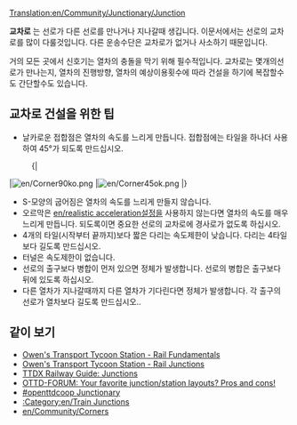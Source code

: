 [[Translation:en/Community/Junctionary/Junction]]
{{ko/교차로}}

'''교차로''' 는 선로가 다른 선로를 만나거나 지나갈때 생깁니다. 
이문서에서는 선로의 교차로를 많이 다룰것입니다. 다른 운송수단은 교차로가 없거나 사소하기 때문입니다.

거의 모든 곳에서 신호기는 열차의 충돌을 막기 위해 필수적입니다. 교차로는 몇개의선로가 만나는지, 열차의 진행방향, 열차의 예상이용횟수에 따라 건설을 하기에 복잡할수도 간단할수도 있습니다.



==교차로 건설을 위한 팁==

* 날카로운 접합점은 열차의 속도를 느리게 만듭니다. 접합점에는 타일을 하나더 사용하여 45&deg;가 되도록 만드십시오.
:{|
|[[File:en/Corner90ko.png]]
|[[File:en/Corner45ok.png]]
|}
* S-모양의 굽어짐은 열차의 속도를 느리게 만들지 않습니다.
* 오르막은 [[en/realistic acceleration]]설정을 사용하지 않는다면 열차의 속도를 매우 느리게 만듭니다. 되도록이면 중요한 선로의 교차로에 경사로가 없도록 하십시오.
* 4개의 타일(시작부터 끝까지)보다 짧은 다리는 속도제한이 낮습니다. 다리는 4타일보다 길도록 만드십시오.
* 터널은 속도제한이 없습니다.
* 선로의 출구보다 병합이 먼저 있으면 정체가 발생합니다. 선로의 병합은 출구보다 뒤에 있도록 하십시오.
* 다른 열차가 지나갈때까지 다른 열차가 기다린다면 정체가 발생합니다. 각 출구의 선로가 열차보다 길도록 만드십시오..

==같이 보기==
* [http://www.transporttycoon.net/rail Owen's Transport Tycoon Station - Rail Fundamentals]
* [http://www.transporttycoon.net/junctions Owen's Transport Tycoon Station - Rail Junctions]
* [http://uwe.s2000.ws/ttdx/network/junctions.php?lang=en TTDX Railway Guide: Junctions]
* [http://www.tt-forums.net/viewtopic.php?p=251709#251709 OTTD-FORUM: Your favorite junction/station layouts? Pros and cons!]
* [http://wiki.openttdcoop.org/Junctionary #openttdcoop Junctionary]
* [[:Category:en/Train Junctions]]
* [[en/Community/Corners]]
